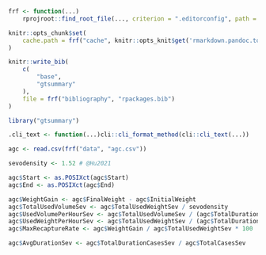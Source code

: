 ```r
frf <- function(...)
    rprojroot::find_root_file(..., criterion = ".editorconfig", path = ".")

knitr::opts_chunk$set(
    cache.path = frf("cache", knitr::opts_knit$get('rmarkdown.pandoc.to'), "/")
)
```

```r
knitr::write_bib(
    c(
        "base",
        "gtsummary"
    ),
    file = frf("bibliography", "rpackages.bib")
)
```

```r
library("gtsummary")
```

```r
.cli_text <- function(...)cli::cli_format_method(cli::cli_text(...))
```

```r
agc <- read.csv(frf("data", "agc.csv"))
```

```r
sevodensity <- 1.52 # @Hu2021

agc$Start <- as.POSIXct(agc$Start)
agc$End <- as.POSIXct(agc$End)

agc$WeightGain <- agc$FinalWeight - agc$InitialWeight
agc$TotalUsedVolumeSev <- agc$TotalUsedWeightSev / sevodensity
agc$UsedVolumePerHourSev <- agc$TotalUsedVolumeSev / (agc$TotalDurationCasesSev / 60)
agc$UsedWeightPerHourSev <- agc$TotalUsedWeightSev / (agc$TotalDurationCasesSev / 60)
agc$MaxRecaptureRate <- agc$WeightGain / agc$TotalUsedWeightSev * 100

agc$AvgDurationSev <- agc$TotalDurationCasesSev / agc$TotalCasesSev
```
